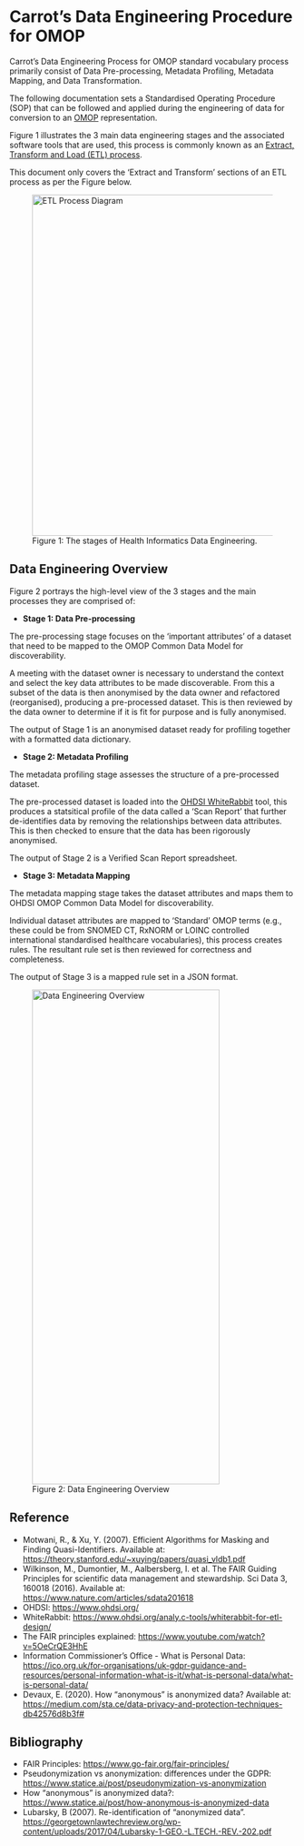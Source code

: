 
# Carrot’s Data Engineering Procedure for OMOP

Carrot’s Data Engineering Process for OMOP standard vocabulary process primarily consist of Data Pre-processing, Metadata Profiling, Metadata Mapping, and Data Transformation. 

The following documentation sets a Standardised Operating Procedure (SOP) that can be followed and applied during the engineering of data for conversion to an [OMOP](https://www.ohdsi.org/data-standardization/) representation. 

Figure 1 illustrates the 3 main data engineering stages and the associated software tools that are used, this process is commonly known as an [Extract, Transform and Load (ETL) process](https://ohdsi.github.io/TheBookOfOhdsi/ExtractTransformLoad.html). 

<Callout type="warning">
  This document only covers the ‘Extract and Transform’ sections of an ETL process as per the Figure below.
</Callout>

<figure style={{ textAlign: "center" }}>
  <img 
    src="/docs/Carrot-SOP/omop-etl-process.png" 
    alt="ETL Process Diagram" 
    width="600" 
    style={{ display: "block", margin: "15px auto" }} 
  />
  <figcaption style={{ marginTop: "8px", fontStyle: "italic", color: "#666" }}>
    Figure 1: The stages of Health Informatics Data Engineering.
  </figcaption>
</figure>

## Data Engineering Overview
Figure 2 portrays the high-level view of the 3 stages and the main processes they are comprised of:

<div style={{ display: "flex", alignItems:  "center", gap: "5px"}}>
<div style={{ flex: "1" }}>


- **Stage 1: Data Pre-processing**
<div>
The pre-processing stage focuses on the ‘important attributes’ of a dataset that need to be mapped to the OMOP Common Data Model for discoverability.

A meeting with the dataset owner is necessary to understand the context and select the key data attributes to be made discoverable. From this a subset of the data is then anonymised by the data owner and refactored (reorganised), producing a pre-processed dataset. This is then reviewed by the data owner to determine if it is fit for purpose and is fully anonymised.

The output of Stage 1 is an anonymised dataset ready for profiling together with a formatted data dictionary.
</div>

- **Stage 2: Metadata Profiling**

<div>
The metadata profiling stage assesses the structure of a pre-processed dataset.

The pre-processed dataset is loaded into the [OHDSI WhiteRabbit](https://www.ohdsi.org/analytic-tools/whiterabbit-for-etl-design/) tool, this produces a statsitical profile of the data called a ‘Scan Report’ that further de-identifies data by removing the relationships between data attributes. This is then checked to ensure that the data has been rigorously anonymised.

The output of Stage 2 is a Verified Scan Report spreadsheet.
</div>

- **Stage 3: Metadata Mapping**

<div>
The metadata mapping stage takes the dataset attributes and maps them to OHDSI OMOP Common Data Model for discoverability.

Individual dataset attributes are mapped to ‘Standard’ OMOP terms (e.g., these could be from SNOMED CT, RxNORM or LOINC controlled international standardised healthcare vocabularies), this process creates rules. The resultant rule set is then reviewed for correctness and completeness.
</div>

The output of Stage 3 is a mapped rule set in a JSON format.
</div>

  <div style={{ flex: "1", textAlign: "right" }}>
    <figure style={{ display: "inline-block", textAlign: "center" }}>
      <img 
        src="/docs/Carrot-SOP/data-engineering-overview.png" 
        alt="Data Engineering Overview" 
        width="330"
        height="870"
        style={{ maxWidth: "100%", height: "auto" }} 
      />
      <figcaption style={{ marginTop: "8px", fontStyle: "italic", color: "#666" }}>
        Figure 2: Data Engineering Overview
      </figcaption>
    </figure>
  </div>

</div>


## Reference

- Motwani, R., & Xu, Y. (2007). Efficient Algorithms for Masking and Finding Quasi-Identifiers. Available at: https://theory.stanford.edu/~xuying/papers/quasi_vldb1.pdf
- Wilkinson, M., Dumontier, M., Aalbersberg, I. et al. The FAIR Guiding Principles for scientific data management and stewardship. Sci Data 3, 160018 (2016). Available at: https://www.nature.com/articles/sdata201618
- OHDSI: https://www.ohdsi.org/
- WhiteRabbit: https://www.ohdsi.org/analy.c-tools/whiterabbit-for-etl-design/
- The FAIR principles explained: https://www.youtube.com/watch?v=5OeCrQE3HhE
- Information Commissioner’s Office - What is Personal Data: https://ico.org.uk/for-organisations/uk-gdpr-guidance-and-resources/personal-information-what-is-it/what-is-personal-data/what-is-personal-data/
- Devaux, E. (2020). How “anonymous” is anonymized data? Available at: https://medium.com/sta.ce/data-privacy-and-protection-techniques-db42576d8b3f#

## Bibliography

- FAIR Principles: https://www.go-fair.org/fair-principles/
- Pseudonymization vs anonymization: differences under the GDPR: https://www.statice.ai/post/pseudonymization-vs-anonymization
- How “anonymous” is anonymized data?: https://www.statice.ai/post/how-anonymous-is-anonymized-data
- Lubarsky, B (2007). Re-identification of “anonymized data”. https://georgetownlawtechreview.org/wp-content/uploads/2017/04/Lubarsky-1-GEO.-L.TECH.-REV.-202.pdf
